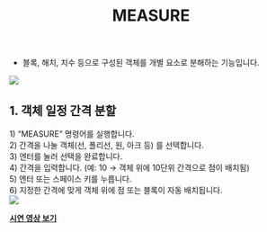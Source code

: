 ﻿---
title: MEASURE
---


[image1]: ../../../../../assets/images/commands/measure/image1.png
[image2]: ../../../../../assets/images/commands/measure/image2.png


* 블록, 해치, 치수 등으로 구성된 객체를 개별 요소로 분해하는 기능입니다.

![][image1]

## **1\. 객체 일정 간격 분할**

1\) “MEASURE” 명령어를 실행합니다.  
2\) 간격을 나눌 객체(선, 폴리선, 원, 아크 등) 를 선택합니다.  
3\) 엔터를 눌러 선택을 완료합니다.  
4\) 간격을 입력합니다. (예: 10 → 객체 위에 10단위 간격으로 점이 배치됨)  
5\) 엔터 또는 스페이스 키를 누릅니다.  
6\) 지정한 간격에 맞게 객체 위에 점 또는 블록이 자동 배치됩니다.  
![][image2]

[**<Icon name="youtube" class="emoji"/> 시연 영상 보기**](https://youtu.be/TmEdjO4OWQ0) 


